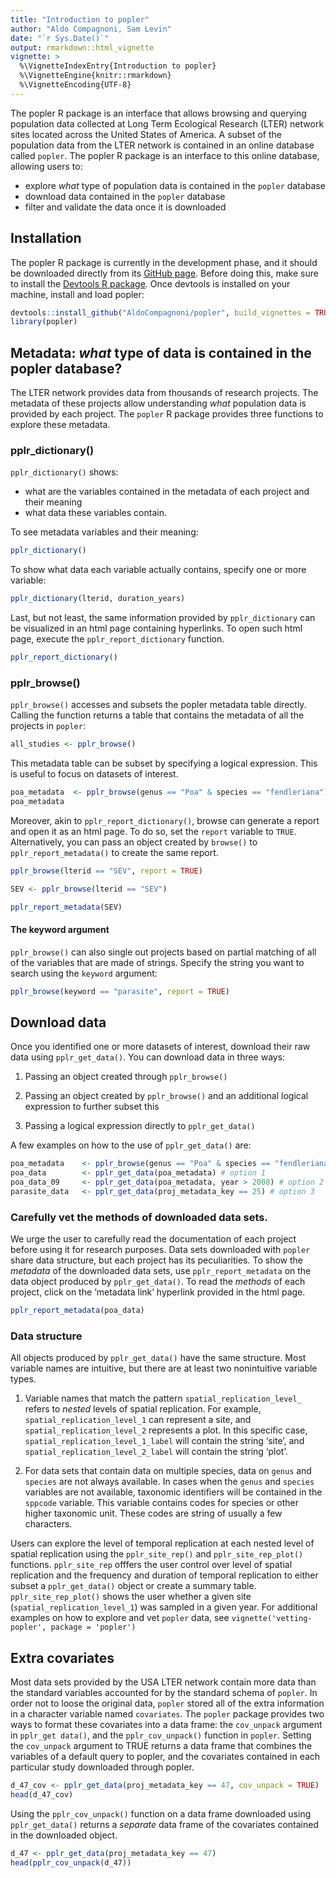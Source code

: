 ```yaml
---
title: "Introduction to popler"
author: "Aldo Compagnoni, Sam Levin"
date: "`r Sys.Date()`"
output: rmarkdown::html_vignette
vignette: >
  %\VignetteIndexEntry{Introduction to popler}
  %\VignetteEngine{knitr::rmarkdown}
  %\VignetteEncoding{UTF-8}
---
```


The popler R package is an interface that allows browsing and querying population data collected at Long Term Ecological Research (LTER) network sites located across the United States of America. A subset of the population data from the LTER network is contained in an online database called `popler`. The popler R package is an interface to this online database, allowing users to:

- explore *what* type of population data is contained in the `popler` database
- download data contained in the `popler` database
- filter and validate the data once it is downloaded


## Installation

The popler R package is currently in the development phase, and it should be downloaded directly from its [GitHub page](https://github.com/AldoCompagnoni/popler). Before doing this, make sure to install the [Devtools R package](https://cran.r-project.org/web/packages/devtools/README.html). Once devtools is installed on your machine, install and load popler:

```r
devtools::install_github("AldoCompagnoni/popler", build_vignettes = TRUE)
library(popler)
```

## Metadata: *what* type of data is contained in the popler database?

The LTER network provides data from thousands of research projects. The metadata of these projects allow understanding *what* population data is provided by each project. The `popler` R package provides three functions to explore these metadata.

### pplr_dictionary()

`pplr_dictionary()` shows:

- what are the variables contained in the metadata of each project and their meaning 
- what data these variables contain.

To see metadata variables and their meaning:  

```r
pplr_dictionary()
```

To show what data each variable actually contains, specify one or more variable:

```r
pplr_dictionary(lterid, duration_years)
```

Last, but not least, the same information provided by `pplr_dictionary` can be visualized in an html page containing hyperlinks. To open such html page, execute the `pplr_report_dictionary` function. 

```r
pplr_report_dictionary()
```

### pplr_browse()

`pplr_browse()` accesses and subsets the popler metadata table directly. Calling the function returns a table that contains the metadata of all the projects in `popler`:

```r
all_studies <- pplr_browse()
```

This metadata table can be subset by specifying a logical expression. This is useful to focus on datasets of interest.

```r
poa_metadata  <- pplr_browse(genus == "Poa" & species == "fendleriana")
poa_metadata
```

Moreover, akin to `pplr_report_dictionary()`, browse can generate a report and open it as an html page. To do so, set the `report` variable to `TRUE`. Alternatively, you can pass an object created by `browse()` to `pplr_report_metadata()` to create the same report.  

```r

pplr_browse(lterid == "SEV", report = TRUE)

SEV <- pplr_browse(lterid == "SEV")

pplr_report_metadata(SEV)

```

#### The keyword argument

`pplr_browse()` can also single out projects based on partial matching of all of the variables that are made of strings. Specify the string you want to search using the `keyword` argument: 

```r
pplr_browse(keyword == "parasite", report = TRUE)
```

## Download data

Once you identified one or more datasets of interest, download their raw data using `pplr_get_data()`. You can download data in three ways:

1. Passing an object created through `pplr_browse()`

2. Passing an object created by `pplr_browse()` and an additional logical expression to further subset this

3. Passing a logical expression directly to `pplr_get_data()`

A few examples on how to the use of `pplr_get_data()` are:

``` r
poa_metadata    <- pplr_browse(genus == "Poa" & species == "fendleriana") 
poa_data        <- pplr_get_data(poa_metadata) # option 1
poa_data_09     <- pplr_get_data(poa_metadata, year > 2008) # option 2
parasite_data   <- pplr_get_data(proj_metadata_key == 25) # option 3

```

### Carefully vet the methods of downloaded data sets.

We urge the user to carefully read the documentation of each project before using it for research purposes. Data sets downloaded with `popler` share data structure, but each project has its peculiarities. To show the *metadata* of the downloaded data sets, use `pplr_report_metadata` on the data object produced by `pplr_get_data()`. To read the *methods* of each project, click on  the 'metadata link' hyperlink provided in the html page.

```r
pplr_report_metadata(poa_data)

```

### Data structure

All objects produced by `pplr_get_data()` have the same structure. Most variable names are intuitive, but there are at least two nonintuitive variable types.

1. Variable names that match the pattern `spatial_replication_level_` refers to *nested* levels of spatial replication. For example, `spatial_replication_level_1` can represent a site, and `spatial_replication_level_2` represents a plot. In this specific case, `spatial_replication_level_1_label` will contain the string 'site', and `spatial_replication_level_2_label` will contain the string 'plot'.

2. For data sets that contain data on multiple species, data on `genus` and `species` are not always available. In cases when the `genus` and `species` variables are not available, taxonomic identifiers will be contained in the `sppcode` variable. This variable contains codes for species or other higher taxonomic unit. These codes are string of usually a few characters.

Users can explore the level of temporal replication at each nested level of spatial replication using 
the `pplr_site_rep()` and `pplr_site_rep_plot()` functions. `pplr_site_rep` offfers the user control over level of spatial replication and the frequency and duration of temporal replication to either subset a `pplr_get_data()` object or create a summary table. `pplr_site_rep_plot()` shows the user whether a given site (`spatial_replication_level_1`) was sampled in a given year. For additional examples on how to explore and vet `popler` data, see `vignette('vetting-popler', package = 'popler')`


## Extra covariates

Most data sets provided by the USA LTER network contain more data than the standard variables accounted for by the standard schema of `popler`. In order not to loose the original data, `popler` stored all of the extra information in a character variable named `covariates`. The `popler` package provides two ways to format these covariates into a data frame: the `cov_unpack` argument in `pplr_get data()`, and the `pplr_cov_unpack()` function in `popler`.
Setting the `cov_unpack` argument to TRUE returns a data frame that combines the variables of a default query to popler, and the covariates contained in each particular study downloaded through popler.

``` r
d_47_cov <- pplr_get_data(proj_metadata_key == 47, cov_unpack = TRUE)
head(d_47_cov)
```

Using the `pplr_cov_unpack()` function on a data frame downloaded using `pplr_get_data()` returns a _separate_ data frame of the covariates contained in the downloaded object.

```r
d_47 <- pplr_get_data(proj_metadata_key == 47)
head(pplr_cov_unpack(d_47))
```

